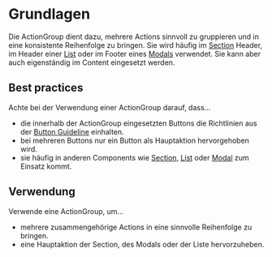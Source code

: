 # Grundlagen
Die ActionGroup dient dazu, mehrere Actions sinnvoll zu gruppieren und in eine konsistente Reihenfolge zu bringen. Sie wird häufig im [Section](https://mittwald.github.io/flow/03-components/structure/section) Header, im Header einer [List](https://mittwald.github.io/flow/03-components/structure/list) oder im Footer eines [Modals](https://mittwald.github.io/flow/03-components/overlays/modal) verwendet. Sie kann aber auch eigenständig im Content eingesetzt werden.

## Best practices
Achte bei der Verwendung einer ActionGroup darauf, dass...
* die innerhalb der ActionGroup eingesetzten Buttons die Richtlinien aus der [Button Guideline](https://mittwald.github.io/flow/03-components/actions/button) einhalten.
* bei mehreren Buttons nur ein Button als Hauptaktion hervorgehoben wird.
* sie häufig in anderen Components wie [Section](https://mittwald.github.io/flow/03-components/structure/section), [List](https://mittwald.github.io/flow/03-components/structure/list) oder [Modal](https://mittwald.github.io/flow/03-components/overlays/modal) zum Einsatz kommt. 

## Verwendung
Verwende eine ActionGroup, um...
* mehrere zusammengehörige Actions in eine sinnvolle Reihenfolge zu bringen.
* eine Hauptaktion der Section, des Modals oder der Liste hervorzuheben.
